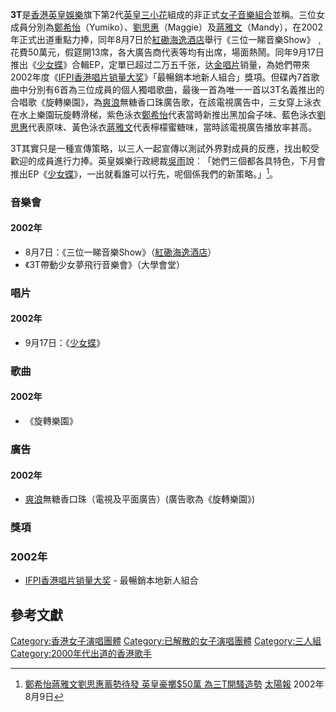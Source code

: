 {{Otheruses|3T}}
{{Infobox musical artist
| name         = [[3T_(香港音樂組合)|3T]]
| background   = group_or_band
| nationality  = 
| occupation   = [[歌手|歌手]]、[[演員|演員]]
| genre        = [[粵語流行音樂|粵語流行音樂]]
| years_active = 2002年至2005年
| label        = [[英皇娛樂|英皇娛樂]]
| past_members = [[鄭希怡|鄭希怡]]（Yumiko）<br />[[劉思惠|劉思惠]]（Maggie）<br />[[蔣雅文|蔣雅文]]（Mandy）
}}

'''3T'''是[[香港|香港]][[英皇娛樂|英皇娛樂]]旗下第2代[[英皇三小花|英皇三小花]]組成的非正式[[女子音樂組合|女子音樂組合]]並稱。三位女成員分別為[[鄭希怡|鄭希怡]]（Yumiko）、[[劉思惠|劉思惠]]（Maggie）及[[蔣雅文|蔣雅文]]（Mandy），在2002年正式出道重點力捧，同年8月7日於[[紅磡海逸酒店|紅磡海逸酒店]]舉行《三位一睇音樂Show》﹐花費50萬元，假筵開13席，各大廣告商代表等均有出席，場面熱鬧。同年9月17日推出《[[少女蝶|少女蝶]]》合輯EP，定單已超过二万五千张，达[[金唱片|金唱片]]销量，為她們帶來2002年度《[[IFPI香港唱片销量大奖|IFPI香港唱片销量大奖]]》「最暢銷本地新人組合」獎項。但碟內7首歌曲中分別有6首為三位成員的個人獨唱歌曲，最後一首為唯一一首以3T名義推出的合唱歌《旋轉樂園》，為[[爽浪|爽浪]]無糖香口珠廣告歌，在該電視廣告中，三女穿上泳衣在水上樂園玩旋轉滑梯，紫色泳衣[[鄭希怡|鄭希怡]]代表當時新推出黑加侖子味、藍色泳衣[[劉思惠|劉思惠]]代表原味、黃色泳衣[[蔣雅文|蔣雅文]]代表檸檬蜜糖味，當時該電視廣告播放率甚高。

3T其實只是一種宣傳策略，以三人一起宣傳以測試外界對成員的反應，找出較受歡迎的成員進行力捧。英皇娛樂行政總裁[[吳雨|吳雨]]說︰「她們三個都各具特色，下月會推出EP《[[少女蝶|少女蝶]]》，一出就看誰可以行先，呢個係我們的新策略。」<REF>
[http://the-sun.on.cc/channels/ent/20020809/20020809011337_0003.html 鄭希怡蔣雅文劉思惠蓄勢待發 英皇豪擲$50萬 為三T開騷造勢] {{Wayback|url=http://the-sun.on.cc/channels/ent/20020809/20020809011337_0003.html |date=20160305070559 }}[[太陽報_(香港)|太陽報]] 2002年8月9日
</REF>。

===音樂會===
====2002年====
*8月7日：《三位一睇音樂Show》（[[紅磡海逸酒店|紅磡海逸酒店]]）
*《3T帶動少女夢飛行音樂會》（大學會堂）

===唱片=== 
====2002年====
*9月17日：《[[少女蝶|少女蝶]]》

===歌曲=== 
====2002年====
*《旋轉樂園》

===廣告=== 
====2002年====
*[[爽浪|爽浪]]無糖香口珠（電視及平面廣告）(廣告歌為《旋轉樂園》)

===獎項===
===2002年===
*[[IFPI香港唱片销量大奖|IFPI香港唱片销量大奖]] - 最暢銷本地新人組合

== 參考文獻 ==
{{reflist}}

{{3T}}
[[Category:香港女子演唱團體|Category:香港女子演唱團體]]
[[Category:已解散的女子演唱團體|Category:已解散的女子演唱團體]]
[[Category:三人組|Category:三人組]]
[[Category:2000年代出道的香港歌手|Category:2000年代出道的香港歌手]]
